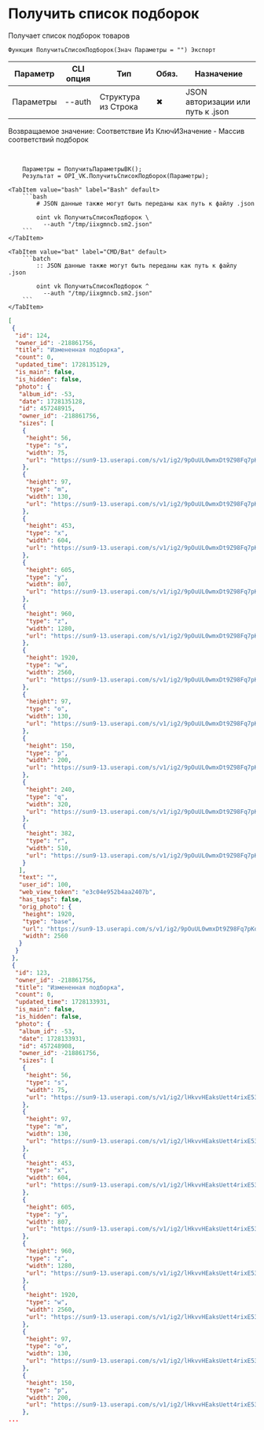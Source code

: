 ﻿---
sidebar_position: 1
description: Получить список подборок и другие функции для работы с VK в Открытом пакете интеграций - бесплатной open-source библиотеке интеграций для 1С:Предприятие 8, OneScript и CLI
keywords: [1C, 1С, 1С:Предприятие, 1С:Предприятие 8.3, API, Интеграция, Сервисы, Обмен, OneScript, CLI, VK]
---


# Получить список подборок
 Получает список подборок товаров



`Функция ПолучитьСписокПодборок(Знач Параметры = "") Экспорт`

  | Параметр | CLI опция | Тип | Обяз. | Назначение |
  |-|-|-|-|-|
  | Параметры | --auth | Структура из Строка | &#x2716; | JSON авторизации или путь к .json |

  
  Возвращаемое значение:   Соответствие Из КлючИЗначение - Массив соответствий подборок

<br/>




```bsl title="Пример использования для 1С:Предприятие/OneScript"
    Параметры = ПолучитьПараметрыВК();
    Результат = OPI_VK.ПолучитьСписокПодборок(Параметры);
```
    

 <Tabs>
  
    <TabItem value="bash" label="Bash" default>
        ```bash
            # JSON данные также могут быть переданы как путь к файлу .json
            
            oint vk ПолучитьСписокПодборок \
              --auth "/tmp/iixgmncb.sm2.json"
        ```
    </TabItem>
  
    <TabItem value="bat" label="CMD/Bat" default>
        ```batch
            :: JSON данные также могут быть переданы как путь к файлу .json
            
            oint vk ПолучитьСписокПодборок ^
              --auth "/tmp/iixgmncb.sm2.json"
        ```
    </TabItem>
</Tabs>


```json title="Результат"
[
 {
  "id": 124,
  "owner_id": -218861756,
  "title": "Измененная подборка",
  "count": 0,
  "updated_time": 1728135129,
  "is_main": false,
  "is_hidden": false,
  "photo": {
   "album_id": -53,
   "date": 1728135128,
   "id": 457248915,
   "owner_id": -218861756,
   "sizes": [
    {
     "height": 56,
     "type": "s",
     "width": 75,
     "url": "https://sun9-13.userapi.com/s/v1/ig2/9pOuUL0wmxDt9Z98Fq7pKoyDY6-cYLR22vaqQcLae3PvMvhK2H9cf_GrPQofPFW0MFRAZ9w855LeqfQhn98AIkpo.jpg?quality=95&as=32x24,48x36,72x54,108x81,160x120,240x180,360x270,480x360,540x405,640x480,720x540,1080x810,1280x960,1440x1080,2560x1920&from=bu&cs=75x56"
    },
    {
     "height": 97,
     "type": "m",
     "width": 130,
     "url": "https://sun9-13.userapi.com/s/v1/ig2/9pOuUL0wmxDt9Z98Fq7pKoyDY6-cYLR22vaqQcLae3PvMvhK2H9cf_GrPQofPFW0MFRAZ9w855LeqfQhn98AIkpo.jpg?quality=95&as=32x24,48x36,72x54,108x81,160x120,240x180,360x270,480x360,540x405,640x480,720x540,1080x810,1280x960,1440x1080,2560x1920&from=bu&cs=130x97"
    },
    {
     "height": 453,
     "type": "x",
     "width": 604,
     "url": "https://sun9-13.userapi.com/s/v1/ig2/9pOuUL0wmxDt9Z98Fq7pKoyDY6-cYLR22vaqQcLae3PvMvhK2H9cf_GrPQofPFW0MFRAZ9w855LeqfQhn98AIkpo.jpg?quality=95&as=32x24,48x36,72x54,108x81,160x120,240x180,360x270,480x360,540x405,640x480,720x540,1080x810,1280x960,1440x1080,2560x1920&from=bu&cs=604x453"
    },
    {
     "height": 605,
     "type": "y",
     "width": 807,
     "url": "https://sun9-13.userapi.com/s/v1/ig2/9pOuUL0wmxDt9Z98Fq7pKoyDY6-cYLR22vaqQcLae3PvMvhK2H9cf_GrPQofPFW0MFRAZ9w855LeqfQhn98AIkpo.jpg?quality=95&as=32x24,48x36,72x54,108x81,160x120,240x180,360x270,480x360,540x405,640x480,720x540,1080x810,1280x960,1440x1080,2560x1920&from=bu&cs=807x605"
    },
    {
     "height": 960,
     "type": "z",
     "width": 1280,
     "url": "https://sun9-13.userapi.com/s/v1/ig2/9pOuUL0wmxDt9Z98Fq7pKoyDY6-cYLR22vaqQcLae3PvMvhK2H9cf_GrPQofPFW0MFRAZ9w855LeqfQhn98AIkpo.jpg?quality=95&as=32x24,48x36,72x54,108x81,160x120,240x180,360x270,480x360,540x405,640x480,720x540,1080x810,1280x960,1440x1080,2560x1920&from=bu&cs=1280x960"
    },
    {
     "height": 1920,
     "type": "w",
     "width": 2560,
     "url": "https://sun9-13.userapi.com/s/v1/ig2/9pOuUL0wmxDt9Z98Fq7pKoyDY6-cYLR22vaqQcLae3PvMvhK2H9cf_GrPQofPFW0MFRAZ9w855LeqfQhn98AIkpo.jpg?quality=95&as=32x24,48x36,72x54,108x81,160x120,240x180,360x270,480x360,540x405,640x480,720x540,1080x810,1280x960,1440x1080,2560x1920&from=bu&cs=2560x1920"
    },
    {
     "height": 97,
     "type": "o",
     "width": 130,
     "url": "https://sun9-13.userapi.com/s/v1/ig2/9pOuUL0wmxDt9Z98Fq7pKoyDY6-cYLR22vaqQcLae3PvMvhK2H9cf_GrPQofPFW0MFRAZ9w855LeqfQhn98AIkpo.jpg?quality=95&as=32x24,48x36,72x54,108x81,160x120,240x180,360x270,480x360,540x405,640x480,720x540,1080x810,1280x960,1440x1080,2560x1920&from=bu&cs=130x97"
    },
    {
     "height": 150,
     "type": "p",
     "width": 200,
     "url": "https://sun9-13.userapi.com/s/v1/ig2/9pOuUL0wmxDt9Z98Fq7pKoyDY6-cYLR22vaqQcLae3PvMvhK2H9cf_GrPQofPFW0MFRAZ9w855LeqfQhn98AIkpo.jpg?quality=95&as=32x24,48x36,72x54,108x81,160x120,240x180,360x270,480x360,540x405,640x480,720x540,1080x810,1280x960,1440x1080,2560x1920&from=bu&cs=200x150"
    },
    {
     "height": 240,
     "type": "q",
     "width": 320,
     "url": "https://sun9-13.userapi.com/s/v1/ig2/9pOuUL0wmxDt9Z98Fq7pKoyDY6-cYLR22vaqQcLae3PvMvhK2H9cf_GrPQofPFW0MFRAZ9w855LeqfQhn98AIkpo.jpg?quality=95&as=32x24,48x36,72x54,108x81,160x120,240x180,360x270,480x360,540x405,640x480,720x540,1080x810,1280x960,1440x1080,2560x1920&from=bu&cs=320x240"
    },
    {
     "height": 382,
     "type": "r",
     "width": 510,
     "url": "https://sun9-13.userapi.com/s/v1/ig2/9pOuUL0wmxDt9Z98Fq7pKoyDY6-cYLR22vaqQcLae3PvMvhK2H9cf_GrPQofPFW0MFRAZ9w855LeqfQhn98AIkpo.jpg?quality=95&as=32x24,48x36,72x54,108x81,160x120,240x180,360x270,480x360,540x405,640x480,720x540,1080x810,1280x960,1440x1080,2560x1920&from=bu&cs=510x382"
    }
   ],
   "text": "",
   "user_id": 100,
   "web_view_token": "e3c04e952b4aa2407b",
   "has_tags": false,
   "orig_photo": {
    "height": 1920,
    "type": "base",
    "url": "https://sun9-13.userapi.com/s/v1/ig2/9pOuUL0wmxDt9Z98Fq7pKoyDY6-cYLR22vaqQcLae3PvMvhK2H9cf_GrPQofPFW0MFRAZ9w855LeqfQhn98AIkpo.jpg?quality=95&as=32x24,48x36,72x54,108x81,160x120,240x180,360x270,480x360,540x405,640x480,720x540,1080x810,1280x960,1440x1080,2560x1920&from=bu",
    "width": 2560
   }
  }
 },
 {
  "id": 123,
  "owner_id": -218861756,
  "title": "Измененная подборка",
  "count": 0,
  "updated_time": 1728133931,
  "is_main": false,
  "is_hidden": false,
  "photo": {
   "album_id": -53,
   "date": 1728133931,
   "id": 457248908,
   "owner_id": -218861756,
   "sizes": [
    {
     "height": 56,
     "type": "s",
     "width": 75,
     "url": "https://sun9-13.userapi.com/s/v1/ig2/lHkvvHEaksUett4rixE53mBr9nZvxyMyOaieoiH7U8awGKPcSdNRJ6Fchg8168HpCIls9iyr52PaKhswR7yEwsj-.jpg?quality=95&as=32x24,48x36,72x54,108x81,160x120,240x180,360x270,480x360,540x405,640x480,720x540,1080x810,1280x960,1440x1080,2560x1920&from=bu&cs=75x56"
    },
    {
     "height": 97,
     "type": "m",
     "width": 130,
     "url": "https://sun9-13.userapi.com/s/v1/ig2/lHkvvHEaksUett4rixE53mBr9nZvxyMyOaieoiH7U8awGKPcSdNRJ6Fchg8168HpCIls9iyr52PaKhswR7yEwsj-.jpg?quality=95&as=32x24,48x36,72x54,108x81,160x120,240x180,360x270,480x360,540x405,640x480,720x540,1080x810,1280x960,1440x1080,2560x1920&from=bu&cs=130x97"
    },
    {
     "height": 453,
     "type": "x",
     "width": 604,
     "url": "https://sun9-13.userapi.com/s/v1/ig2/lHkvvHEaksUett4rixE53mBr9nZvxyMyOaieoiH7U8awGKPcSdNRJ6Fchg8168HpCIls9iyr52PaKhswR7yEwsj-.jpg?quality=95&as=32x24,48x36,72x54,108x81,160x120,240x180,360x270,480x360,540x405,640x480,720x540,1080x810,1280x960,1440x1080,2560x1920&from=bu&cs=604x453"
    },
    {
     "height": 605,
     "type": "y",
     "width": 807,
     "url": "https://sun9-13.userapi.com/s/v1/ig2/lHkvvHEaksUett4rixE53mBr9nZvxyMyOaieoiH7U8awGKPcSdNRJ6Fchg8168HpCIls9iyr52PaKhswR7yEwsj-.jpg?quality=95&as=32x24,48x36,72x54,108x81,160x120,240x180,360x270,480x360,540x405,640x480,720x540,1080x810,1280x960,1440x1080,2560x1920&from=bu&cs=807x605"
    },
    {
     "height": 960,
     "type": "z",
     "width": 1280,
     "url": "https://sun9-13.userapi.com/s/v1/ig2/lHkvvHEaksUett4rixE53mBr9nZvxyMyOaieoiH7U8awGKPcSdNRJ6Fchg8168HpCIls9iyr52PaKhswR7yEwsj-.jpg?quality=95&as=32x24,48x36,72x54,108x81,160x120,240x180,360x270,480x360,540x405,640x480,720x540,1080x810,1280x960,1440x1080,2560x1920&from=bu&cs=1280x960"
    },
    {
     "height": 1920,
     "type": "w",
     "width": 2560,
     "url": "https://sun9-13.userapi.com/s/v1/ig2/lHkvvHEaksUett4rixE53mBr9nZvxyMyOaieoiH7U8awGKPcSdNRJ6Fchg8168HpCIls9iyr52PaKhswR7yEwsj-.jpg?quality=95&as=32x24,48x36,72x54,108x81,160x120,240x180,360x270,480x360,540x405,640x480,720x540,1080x810,1280x960,1440x1080,2560x1920&from=bu&cs=2560x1920"
    },
    {
     "height": 97,
     "type": "o",
     "width": 130,
     "url": "https://sun9-13.userapi.com/s/v1/ig2/lHkvvHEaksUett4rixE53mBr9nZvxyMyOaieoiH7U8awGKPcSdNRJ6Fchg8168HpCIls9iyr52PaKhswR7yEwsj-.jpg?quality=95&as=32x24,48x36,72x54,108x81,160x120,240x180,360x270,480x360,540x405,640x480,720x540,1080x810,1280x960,1440x1080,2560x1920&from=bu&cs=130x97"
    },
    {
     "height": 150,
     "type": "p",
     "width": 200,
     "url": "https://sun9-13.userapi.com/s/v1/ig2/lHkvvHEaksUett4rixE53mBr9nZvxyMyOaieoiH7U8awGKPcSdNRJ6Fchg8168HpCIls9iyr52PaKhswR7yEwsj-.jpg?quality=95&as=32x24,48x36,72x54,108x81,160x120,240x180,360x270,480x360,540x405,640x480,720x540,1080x810,1280x960,1440x1080,2560x1920&from=bu&cs=200x150"
    },
...
```
